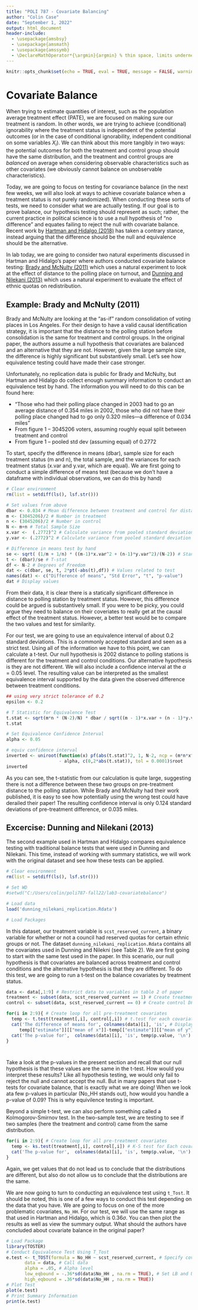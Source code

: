```yaml
---
title: "POLI 787 - Covariate Balancing"
author: "Colin Case"
date: "September 1, 2022"
output: html_document
header-include:
  - \usepackage{amsbsy}
  - \usepackage{amsmath}
  - \usepackage{amssymb}
  - \DeclareMathOperator*{\argmin}{argmin} % thin space, limits underneath in displays
---
```


```r
knitr::opts_chunk$set(echo = TRUE, eval = TRUE, message = FALSE, warning = FALSE)
```


# Covariate Balance

When trying to estimate quantities of interest, such as the population average treatment effect (PATE), we are focused on making sure our treatment is random. In other words, we are trying to achieve (conditional) ignorability where the treatment status is independent of the potential outcomes (or in the case of conditional ignorability, independent conditional on some variables $X_i$). We can think about this more tangibly in two ways: the potential outcomes for both the treatment and control group should have the same distribution, and the treatment and control groups are *balanced* on average when considering observable characteristics such as other covariates (we obviously cannot balance on unobservable characteristics). 

Today, we are going to focus on testing for covariance balance (in the next few weeks, we will also look at ways to achieve covariate balance when a treatment status is not purely randomized). When conducting these sorts of tests, we need to consider what we are actually testing. If our goal is to prove balance, our hypothesis testing should represent as such; rather, the current practice in political science is to use a null hypothesis of "no difference" and equates failing to reject the null with covariate balance. Recent work by [Hartman and Hidalgo (2018)](https://doi.org/10.1111/ajps.12387) has taken a contrary stance, instead arguing that the difference should be the null and equivalence should be the alternative. 

In lab today, we are going to consider two natural experiments discussed in Hartman and Hidalgo's paper where authors conducted covariate balance testing: [Brady and McNulty (2011)](https://doi.org/10.1017/S0003055410000596) which uses a natural experiment to look at the effect of distance to the polling place on turnout, and [Dunning and Nilekani (2013)](https://doi.org/10.1017/S0003055412000573) which uses a natural experiment to evaluate the effect of ethnic quotas on redistribution.

## Example: Brady and McNulty (2011)

Brady and McNulty are looking at the "as-if" random consolidation of voting places in Los Angeles. For their design to have a valid causal identification strategy, it is important that the distance to the polling station before consolidation is the same for treatment and control groups. In the original paper, the authors assume a null hypothesis that covariates are balanced and an alternative that they are not. However, given the large sample size, the difference is highly significant but substantively small. Let's see how equivalence testing could have made their case stronger.

Unfortunately, no replication data is public for Brady and McNulty, but Hartman and Hidalgo do collect enough summary information to conduct an equivalence test by hand. The information you will need to do this can be found here:

- "Those who had their polling place changed in 2003 had to go an average distance of 0.354 miles in 2002, those who did not have their polling place changed had to go only 0.320 miles—a difference of 0.034 miles"
- From figure 1 -- 3045206 voters, assuming roughly equal split between treatment and control
- From figure 1 -- pooled std dev (assuming equal) of 0.2772

To start, specify the difference in means (dbar), sample size for each treatment status (m and n), the total sample, and the variances for each treatment status (x.var and y.var, which are equal). We are first going to conduct a simple difference of means test (because we don't have a dataframe with individual observations, we can do this by hand)

```r
# Clear environment
rm(list = setdiff(ls(), lsf.str()))

# Set values from above
dbar <- 0.034 # Mean difference between treatment and control for distance
m <- (3045206)/2 # Number in treatment
n <- (3045206)/2 # Number in control
N <- m+n # Total Sample Size
x.var <-  (.2772)^2 # Calculate variance from pooled standard deviation (treatment)
y.var <- (.2772)^2 # Calculate variance from pooled standard deviation (control)

# Difference in means test by hand
se <- sqrt( (1/m + 1/n) * ((m-1)*x.var^2 + (n-1)*y.var^2)/(N-2)) # Standard Error
t <- (dbar)/se # T-stat
df <- N-2 # Degrees of Freedom
dat <- c(dbar, se, t, 2*pt(-abs(t),df)) # Values related to test
names(dat) <- c("Difference of means", "Std Error", "t", "p-value") 
dat # Display values


```

From their data, it is clear there is a statically significant difference in distance to polling station by treatment status. However, this difference could be argued is substantively small. If you were to be picky, you could argue they need to balance on their coveriates to really get at the causal effect of the treatment status. However, a better test would be to compare the two values and test for similarity.


For our test, we are going to use an equivalence interval of about 0.2 standard deviations. This is a commonly accepted standard and seen as a strict test. Using all of the information we have to this point, we can calculate a t-test. Our null hypothesis is 2002 distance to polling stations is different for the treatment and control conditions. Our alternative hypothesis is they are not different. We will also include a confidence interval at the $\alpha = 0.05$ level. The resulting value can be interpreted as the smallest equivalence interval supported by the data given the observed difference between treatment conditions.

```r
## using very strict tolerance of 0.2
epsilon <- 0.2

# T Statistic for Equivalence Test
t.stat <- sqrt(m*n * (N-2)/N) * dbar / sqrt((m - 1)*x.var + (n - 1)*y.var)
t.stat

# Set Equivalence Confidence Interval
alpha <- 0.05

# equiv confidence interval
inverted <- uniroot(function(x) pf(abs(t.stat)^2, 1, N-2, ncp = (m*n*x^2)/N)
                    - alpha, c(0,2*abs(t.stat)), tol = 0.0001)$root
inverted

```

As you can see, the t-statistic from our calculation is quite large, suggesting there is not a difference between these two groups on pre-treatment distance to the polling station. While Brady and McNulty had their work published, it is easy to see how potentially using the wrong test could have derailed their paper! The resulting confidence interval is only 0.124 standard deviations of pre-treatment difference, or 0.035 miles.

## Excercise: Dunning and Nilekani (2013)

The second example used in Hartman and Hidalgo compares equivalence testing with traditional balance tests that were used in Dunning and Nilekani. This time, instead of working with summary statistics, we will work with the original dataset and see how these tests can be applied. 

```r
# Clear environment
rm(list = setdiff(ls(), lsf.str()))

# Set WD
#setwd("C:/Users/colin/poli787-fall22/lab3-covariatebalance")

# Load data
load('dunning_nilekani_replication.Rdata')

# Load Packages
```

In this dataset, our treatment variable is `scst_reserved_current`, a binary variable for whether or not a council had reserved quotas for certain ethnic groups or not. The dataset `dunning_nilekani_replication.Rdata` contains all the covariates used in Dunning and Nilekni (see Table 2). We are first going to start with the same test used in the paper. In this scenario, our null hypothesis is that covariates are balanced across treatment and control conditions and the alternative hypothesis is that they are different. To do this test, we are going to run a t-test on the balance covariates by treatment status.

```r
data <- data[,1:9] # Restrict data to variables in table 2 of paper
treatment <- subset(data, scst_reserved_current == 1) # Create treatment DF
control <- subset(data, scst_reserved_current == 0) # Create control DF

for(i in 2:9){ # Create loop for all pre-treatment covariates
  temp <- t.test(treatment[,i], control[,i]) # t.test for each covariate
  cat('The difference of means for', colnames(data)[i], 'is', # Display difference
     temp[["estimate"]][["mean of x"]]-temp[["estimate"]][["mean of y"]], '\n')
  cat('The p-value for',  colnames(data)[i], 'is', temp$p.value, '\n') # Display p-value
}




```
Take a look at the p-values in the present section and recall that our null hypothesis is that these values are the same in the t-test. How would you interpret these results? Like all hypothesis testing, we would only fail to reject the null and cannot accept the null. But in many papers that use t-tests for covariate balance, that is exactly what we are doing! When we look ata few p-values in particular (No_HH stands out), how would you handle a p-value of 0.09? This is why equivilence testing is important. 

Beyond a simple t-test, we can also perform something called a Kolmogorov-Smirnov test. In the two-sample test, we are testing to see if two samples (here the treatment and control) came from the same distribution.

```r

for(i in 2:9){ # Create loop for all pre-treatment covariates
  temp <- ks.test(treatment[,i], control[,i]) # K-S test for Each covariate
  cat('The p-value for',  colnames(data)[i], 'is', temp$p.value, '\n') # Display p-value
}

```

Again, we get values that do not lead us to conclude that the distributions are different, but also do not allow us to conclude that the distributions are the same.

We are now going to turn to conducting an equivalence test using `t_Tost`. It should be noted, this is one of a few ways to conduct this test depending on the data that you have. We are going to focus on one of the more problematic covariates, `No_HH`. For our test, we will use the same range as that used in Hartman and Hidalgo, which is $0.36\sigma$. You can then plot the results as well as view the summary output. What should the authors have concluded about covariate balance in the original paper?

```r
# Load Package
library(TOSTER)
# Conduct Equivalence Test Using T_Tost
e.test <- t_TOST(formula = No_HH ~ scst_reserved_current, # Specify covariate ~ treatment status
       data = data, # Call data
       alpha = .05, # Alpha level
       low_eqbound = -.36*sd(data$No_HH , na.rm = TRUE), # Set LB and UB (raw number)
       high_eqbound = .36*sd(data$No_HH , na.rm = TRUE))
# Plot Test
plot(e.test)
# Print Summary Information
print(e.test)
```



